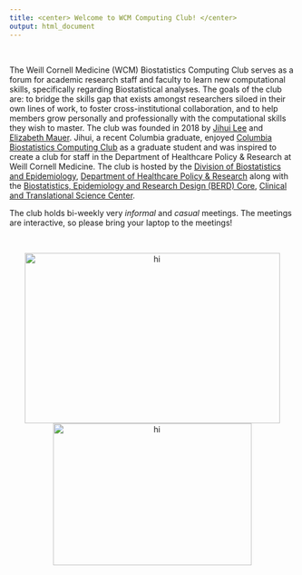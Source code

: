 ```yaml
---
title: <center> Welcome to WCM Computing Club! </center>
output: html_document
---
```


<br>


The Weill Cornell Medicine (WCM) Biostatistics Computing Club serves as a forum for academic research staff and faculty to learn new computational skills, specifically regarding Biostatistical analyses. The goals of the club are: to bridge the skills gap that exists amongst researchers siloed in their own lines of work, to foster cross-institutional collaboration, and to help members grow personally and professionally with the computational skills they wish to master. The club was founded in 2018 by [Jihui Lee](https://jihuilee.com) and [Elizabeth Mauer](http://hpr.weill.cornell.edu/divisions/biostatistics/Elizabeth_Mauer.html). Jihui, a recent Columbia graduate, enjoyed [Columbia Biostatistics Computing Club](https://columbia-computing-club.github.io) as a graduate student and was inspired to create a club for staff in the Department of Healthcare Policy & Research at Weill Cornell Medicine. The club is hosted by the [Division of Biostatistics and Epidemiology](http://hpr.weill.cornell.edu/divisions/biostatistics/), [Department of Healthcare Policy & Research](http://hpr.weill.cornell.edu/) along with the [Biostatistics, Epidemiology and Research Design (BERD) Core](https://ctscweb.weill.cornell.edu/about-us/ctsc-programs/biostatistics-epidemiology-and-research-design), [Clinical and Translational Science Center](https://ctscweb.weill.cornell.edu/).

The club holds bi-weekly very *informal* and *casual* meetings. 
The meetings are interactive, so please bring your laptop to the meetings! 

<br>

<center><img src="file_resources/WCM_HealthcarePolicyResearch_LOGO_HZSS1L_CLR_CMYK.png" alt="hi" width="450" height="300"><img src="file_resources/WCM_CTSC-Long_LOGO_HZSS1L_CLR_RGB.png" alt="hi" style="text-align:center;" width="350" height="250"></center>


<br>